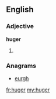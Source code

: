 ==English==

===Adjective===
'''huger'''
# {{en-comparative of|huge}}

===Anagrams===
* [[eurgh#English|eurgh]]

[[fr:huger]]
[[my:huger]]